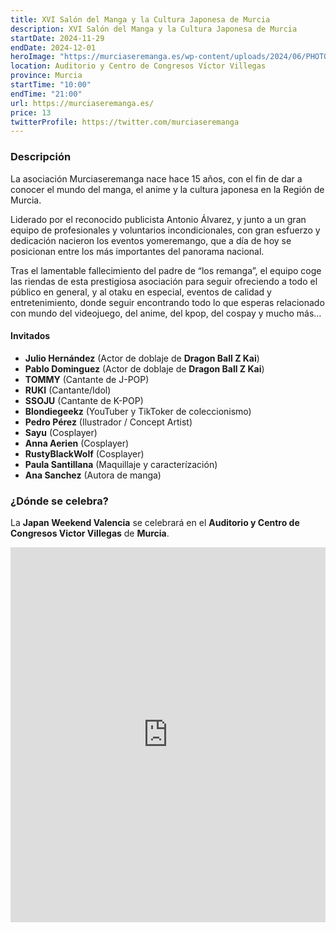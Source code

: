 ```yaml
---
title: XVI Salón del Manga y la Cultura Japonesa de Murcia
description: XVI Salón del Manga y la Cultura Japonesa de Murcia
startDate: 2024-11-29
endDate: 2024-12-01
heroImage: "https://murciaseremanga.es/wp-content/uploads/2024/06/PHOTO-2024-06-21-15-44-47.jpg"
location: Auditorio y Centro de Congresos Víctor Villegas
province: Murcia
startTime: "10:00"
endTime: "21:00"
url: https://murciaseremanga.es/
price: 13
twitterProfile: https://twitter.com/murciaseremanga
---
```


### Descripción

La asociación Murciaseremanga nace hace 15 años, con el fin de dar a conocer el mundo del manga, el anime y la cultura japonesa en la Región de Murcia.

Liderado por el reconocido publicista Antonio Álvarez, y junto a un gran equipo de profesionales y voluntarios incondicionales, con gran esfuerzo y dedicación nacieron los eventos yomeremango, que a día de hoy se posicionan entre los más importantes del panorama nacional.

Tras el lamentable fallecimiento del padre de “los remanga”, el equipo coge las riendas de esta prestigiosa asociación para seguir ofreciendo a todo el público en general, y al otaku en especial, eventos de calidad y entretenimiento, donde seguir encontrando todo lo que esperas relacionado con mundo del videojuego, del anime, del kpop, del cospay y mucho más…

#### Invitados

+ **Julio Hernández** (Actor de doblaje de **Dragon Ball Z Kai**)
+ **Pablo Dominguez** (Actor de doblaje de **Dragon Ball Z Kai**)
+ **TOMMY** (Cantante de J-POP)
+ **RUKI** (Cantante/Idol)
+ **SSOJU** (Cantante de K-POP)
+ **Blondiegeekz** (YouTuber y TikToker de coleccionismo)
+ **Pedro Pérez** (Ilustrador / Concept Artist)
+ **Sayu** (Cosplayer)
+ **Anna Aerien** (Cosplayer)
+ **RustyBlackWolf** (Cosplayer)
+ **Paula Santillana** (Maquillaje y caracterízación)
+ **Ana Sanchez** (Autora de manga)

### ¿Dónde se celebra?

La **Japan Weekend Valencia** se celebrará en el **Auditorio y Centro de Congresos Victor Villegas** de **Murcia**.

<iframe src="https://www.google.com/maps/embed?pb=!1m18!1m12!1m3!1d403513.58090067096!2d-1.282056607411598!3d37.80293086166498!2m3!1f0!2f0!3f0!3m2!1i1024!2i768!4f13.1!3m3!1m2!1s0xd63826cd7baef3d%3A0xe3f05dda709d0c1a!2sAuditorio%20y%20Centro%20de%20Congresos%20V%C3%ADctor%20Villegas!5e0!3m2!1ses!2ses!4v1683749917799!5m2!1ses!2ses" width="100%" height="600" style="border:0;" allowfullscreen="" loading="lazy" referrerpolicy="no-referrer-when-downgrade"></iframe>
